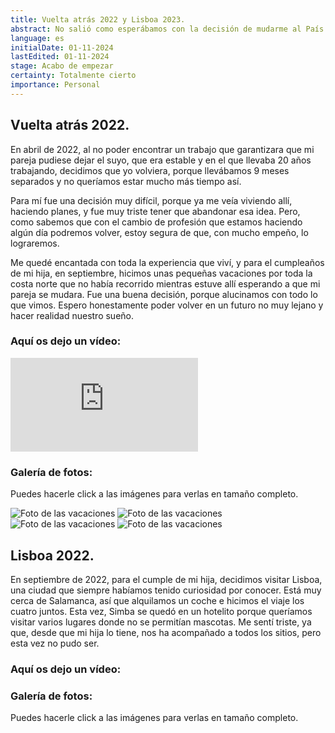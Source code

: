 ```yaml
---
title: Vuelta atrás 2022 y Lisboa 2023.
abstract: No salió como esperábamos con la decisión de mudarme al País Vasco, y en abril volví a Canarias. Os dejo un resumen explicando más o menos todo. En 2023 fuimos de vacaciones a Lisboa, una ciudad que siempre habíamos tenido curiosidad de conocer.
language: es
initialDate: 01-11-2024
lastEdited: 01-11-2024
stage: Acabo de empezar
certainty: Totalmente cierto
importance: Personal
---
```


## Vuelta atrás 2022.

En abril de 2022, al no poder encontrar un trabajo que garantizara que mi pareja pudiese dejar el suyo, que era estable y en el que llevaba 20 años trabajando, decidimos que yo volviera, porque llevábamos 9 meses separados y no queríamos estar mucho más tiempo así.

Para mí fue una decisión muy difícil, porque ya me veía viviendo allí, haciendo planes, y fue muy triste tener que abandonar esa idea. Pero, como sabemos que con el cambio de profesión que estamos haciendo algún día podremos volver, estoy segura de que, con mucho empeño, lo lograremos.

Me quedé encantada con toda la experiencia que viví, y para el cumpleaños de mi hija, en septiembre, hicimos unas pequeñas vacaciones por toda la costa norte que no había recorrido mientras estuve allí esperando a que mi pareja se mudara. Fue una buena decisión, porque alucinamos con todo lo que vimos. Espero honestamente poder volver en un futuro no muy lejano y hacer realidad nuestro sueño.

### **Aquí os dejo un vídeo:**

<iframe
  className="yt-embeded"
  src="https://www.youtube-nocookie.com/embed/ldFsLZKnicU?si=-UEFAKXQpywGYkM5"
  title="YouTube video player"
  frameborder="0"
  allow="accelerometer; autoplay; clipboard-write; encrypted-media; gyroscope; picture-in-picture; web-share"
  referrerpolicy="strict-origin-when-cross-origin"
  allowfullscreen
></iframe>

### Galería de fotos:

Puedes hacerle click a las imágenes para verlas en tamaño completo.

<PhotoGallery>
  <img
    src="/imagenes/blog/galeria-cumple/cumple1.jpeg"
    alt="Foto de las vacaciones"
  />
  <img
    src="/imagenes/blog/galeria-cumple/cumple2.jpeg"
    alt="Foto de las vacaciones"
  />
  <img
    src="/imagenes/blog/galeria-cumple/cumple3.jpeg"
    alt="Foto de las vacaciones"
  />
  <img
    src="/imagenes/blog/galeria-cumple/cumple4.jpeg"
    alt="Foto de las vacaciones"
  />
</PhotoGallery>

## Lisboa 2022.

En septiembre de 2022, para el cumple de mi hija, decidimos visitar Lisboa, una ciudad que siempre habíamos tenido curiosidad por conocer. Está muy cerca de Salamanca, así que alquilamos un coche e hicimos el viaje los cuatro juntos. Esta vez, Simba se quedó en un hotelito porque queríamos visitar varios lugares donde no se permitían mascotas. Me sentí triste, ya que, desde que mi hija lo tiene, nos ha acompañado a todos los sitios, pero esta vez no pudo ser.

### **Aquí os dejo un vídeo:**

### Galería de fotos:

Puedes hacerle click a las imágenes para verlas en tamaño completo.

